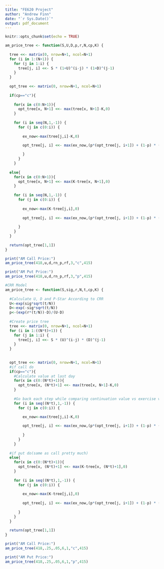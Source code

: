 ```yaml
---
title: "FE620 Project"
author: "Andrew Finn"
date: "`r Sys.Date()`"
output: pdf_document
---
```


```r
knitr::opts_chunk$set(echo = TRUE)
```

```r
am_price_tree <- function(S,U,D,p,r,N,cp,K) {
  
  tree <<- matrix(0, nrow=N+1, ncol=N+1)
  for (i in 1:(N+1)) {
    for (j in 1:i) {
      tree[j, i] <<- S * (1+U)^(i-j) * (1+D)^(j-1)
    }  
  }
  
  opt_tree <<- matrix(0, nrow=N+1, ncol=N+1)
  
  if(cp=="c"){
    
    for(x in c(0:N+1)){
      opt_tree[x, N+1] <<- max(tree[x, N+1]-K,0)
    }
    
    for (i in seq(N,1,-1)) {
      for (j in c(0:i)) {
        
        ex_now<-max(tree[j,i]-K,0)

        opt_tree[j, i] <<- max(ex_now,(p*(opt_tree[j, i+1]) + (1-p) * (opt_tree[j+1, i+1]))/(1+r))
        
        }  
      }
    }
    
  else{
    for(x in c(0:N+1)){
      opt_tree[x, N+1] <<- max(K-tree[x, N+1],0)
    }
    
    for (i in seq(N,1,-1)) {
      for (j in c(0:i)) {
        
        ex_now<-max(K-tree[j,i],0)
        
        opt_tree[j, i] <<- max(ex_now,(p*(opt_tree[j, i+1]) + (1-p) * (opt_tree[j+1, i+1]))/(1+r))
        
      }  
    }
  }
    
  return(opt_tree[1,1])
}

print("AM Call Price:")
am_price_tree(418,u,d,rn_p,rf,3,"c",415)

print("AM Put Price:")
am_price_tree(418,u,d,rn_p,rf,3,"p",415)


```


```r
#CRR Model
am_price_tree <- function(S,sig,r,N,t,cp,K) {
  
  #Calculate U, D and P-Star According to CRR
  U<-exp(sig*sqrt(t/N))
  D<-exp(-sig*sqrt(t/N))
  p<-(exp(r*(t/N))-D)/(U-D)
  
  #Create price tree
  tree <<- matrix(0, nrow=N+1, ncol=N+1)
  for (i in 1:((N*t)+1)) {
    for (j in 1:i) {
      tree[j, i] <<- S * (U)^(i-j) * (D)^(j-1)
    }  
  }
  
  
  opt_tree <<- matrix(0, nrow=N+1, ncol=N+1)
  #if call do
  if(cp=="c"){
    #Calculate value at last day
    for(x in c(0:(N*t)+1)){
      opt_tree[x, (N*t)+1] <<- max(tree[x, N+1]-K,0)
    }
    
    #Go back each step while comparing continuation value vs exercise value
    for (i in seq((N*t),1,-1)) {
      for (j in c(0:i)) {
        
        ex_now<-max(tree[j,i]-K,0)

        opt_tree[j, i] <<- max(ex_now,(p*(opt_tree[j, i+1]) + (1-p) * (opt_tree[j+1, i+1]))/(1+r))
        
        }  
      }
    }
  
  #if put do(same as call pretty much)
  else{
    for(x in c(0:(N*t)+1)){
      opt_tree[x, (N*t)+1] <<- max(K-tree[x, (N*t)+1],0)
    }
    
    for (i in seq((N*t),1,-1)) {
      for (j in c(0:i)) {
        
        ex_now<-max(K-tree[j,i],0)
        
        opt_tree[j, i] <<- max(ex_now,(p*(opt_tree[j, i+1]) + (1-p) * (opt_tree[j+1, i+1]))/(1+r))
        
      }  
    }
  }
    
  return(opt_tree[1,1])
}

print("AM Call Price:")
am_price_tree(418,.25,.05,6,1,"c",415)

print("AM Put Price:")
am_price_tree(418,.25,.05,6,1,"p",415)

```
